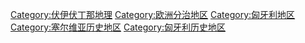 [[Category:伏伊伏丁那地理|Category:伏伊伏丁那地理]]
[[Category:欧洲分治地区|Category:欧洲分治地区]]
[[Category:匈牙利地区|Category:匈牙利地区]]
[[Category:塞尔维亚历史地区|Category:塞尔维亚历史地区]]
[[Category:匈牙利历史地区|Category:匈牙利历史地区]]
